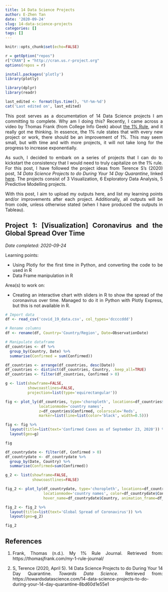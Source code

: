 ```yaml
---
title: 14 Data Science Projects
author: E-Zhen Tan
date: '2020-09-24'
slug: 14-data-science-projects
categories: []
tags: []
---
```


<style>
body {
text-align: justify
}
</style>

```r
knitr::opts_chunk$set(echo=FALSE)
```

```r
r = getOption("repos")
r["CRAN"] = "http://cran.us.r-project.org"
options(repos = r)

install.packages('plotly')
library(plotly)

library(dplyr)
library(readr)
```

```r
last_edited <- format(Sys.time(), '%Y-%m-%d')
cat('Last edited on', last_edited)
```

This post serves as a documentation of 14 Data Science projects I am committing to complete. Why am I doing this? Recently, I came across a video by Thomas Frank (from College Info Geek) about [the 1% Rule](https://www.youtube.com/watch?v=t_FSSC-ixK8), and it really got me thinking. In essence, the 1% rule states that with every new project or work, there should be an improvement of 1%. This may seem small, but with time and with more projects, it will not take long for the progress to increase exponentially.

As such, I decided to embark on a series of projects that I can do to kickstart the consistency that I would need to truly capitalize on the 1% rule. For this post, I have followed the project ideas from Terence S's (2020) post, *14 Data Science Projects to do During Your 14 Day Quarantine*, linked [here](https://towardsdatascience.com/14-data-science-projects-to-do-during-your-14-day-quarantine-8bd60d1e55e1). The projects consist of 3 Visualization, 6 Exploratory Data Analysis, 5 Predictive Modelling projects.

With this post, I aim to upload my outputs here, and list my learning points and/or improvements after each project. Additionally, all outputs will be from code, unless otherwise stated (when I have produced the outputs in Tableau).

## Project 1: [Visualization] Coronavirus and the Global Spread Over Time

*Date completed: 2020-09-24*\

Learning points:

* Using Plotly for the first time in Python, and converting the code to be used in R
* Data Frame manipulation in R

Area(s) to work on: 

* Creating an interactive chart with sliders in R to show the spread of the coronavirus over time. Managed to do it in Python with Plotly Express, but this is not available in R.


```r
# Import data
df <- read_csv('covid_19_data.csv', col_types='dccccddd')

# Rename columns
df <- rename(df, Country='Country/Region', Date=ObservationDate)

# Manipulate dataframe
df_countries <- df %>%
  group_by(Country, Date) %>%
  summarise(Confirmed = sum(Confirmed))

df_countries <- arrange(df_countries, desc(Date))
df_countries <- distinct(df_countries, Country, .keep_all=TRUE)
df_countries <- filter(df_countries, Confirmed > 0)

g <- list(showframe=FALSE,
          showcoastlines=FALSE,
          projection=list(type='equirectangular'))

fig <- plot_ly(df_countries, type='choropleth', locations=df_countries$Country, 
               locationmode='country names',
               z=df_countries$Confirmed, colorscale='Reds',
               marker=list(line=list(color='black', width=0.5)))

fig <- fig %>% 
  layout(title=list(text='Confirmed Cases as of September 23, 2020')) %>%
  layout(geo=g)

fig
```

```r
df_countrydate <- filter(df, Confirmed > 0)
df_countrydate <- df_countrydate %>%
  group_by(Date, Country) %>%
  summarise(Confirmed=sum(Confirmed))

g_2 <- list(showframe=FALSE,
            showcoastlines=FALSE)

fig_2 <- plot_ly(df_countrydate, type='choropleth', locations=df_countrydate$Country, 
                 locationmode='country names', color=df_countrydate$Confirmed,
                 hover_name=df_countrydate$Country, animation_frame=df_countrydate$Date)

fig_2 <- fig_2 %>% 
  layout(title=list(text='Global Spread of Coronavirus')) %>%
  layout(geo=g_2)

fig_2
```

## References

1. Frank, Thomas (n.d.). My 1% Rule Journal. Retrieved from: https://thomasjfrank.com/my-1-rule-journal/

2. S, Terence (2020, April 5). 14 Data Science Projects to do During Your 14 Day Quarantine. *Towards Data Science*. Retrieved from: https://towardsdatascience.com/14-data-science-projects-to-do-during-your-14-day-quarantine-8bd60d1e55e1

